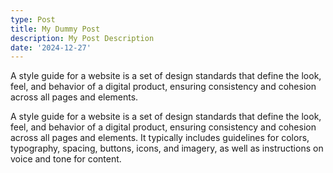 ```yaml
---
type: Post
title: My Dummy Post
description: My Post Description
date: '2024-12-27'
---
```

A style guide for a website is a set of design standards that define the look, feel, and behavior of a digital product, ensuring consistency and cohesion across all pages and elements.

A style guide for a website is a set of design standards that define the look, feel, and behavior of a digital product, ensuring consistency and cohesion across all pages and elements. It typically includes guidelines for colors, typography, spacing, buttons, icons, and imagery, as well as instructions on voice and tone for content.